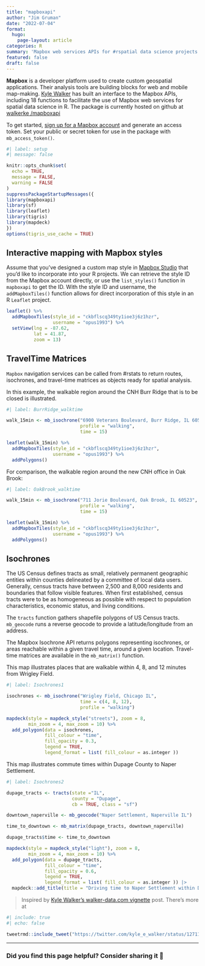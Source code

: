 ```yaml
---
title: "mapboxapi"
author: "Jim Gruman"
date: "2022-07-04"
format: 
  hugo:
    page-layout: article
categories: R
summary: 'Mapbox web services APIs for #rspatial data science projects'
featured: false
draft: false
---
```


**Mapbox** is a developer platform used to create custom geospatial applications. Their analysis tools are building blocks for web and mobile map-making. [Kyle Walker](https://twitter.com/kyle_e_walker) has built an interface to the Mapbox APIs, including 18 functions to facilitate the use of Mapbox web services for spatial data science in R. The package is currently hosted on github at [walkerke /mapboxapi](https://github.com/walkerke/mapboxapi)

To get started, [sign up for a Mapbox account](https://docs.mapbox.com/api/) and generate an access token. Set your public or secret token for use in the package with `mb_access_token()`. 

```r
#| label: setup
#| message: false

knitr::opts_chunk$set(
  echo = TRUE,
  message = FALSE,
  warning = FALSE
)
suppressPackageStartupMessages({
library(mapboxapi)
library(sf)
library(leaflet)
library(tigris)
library(mapdeck)
})
options(tigris_use_cache = TRUE)
```

## Interactive mapping with Mapbox styles

Assume that you’ve designed a custom map style in [Mapbox Studio](https://www.mapbox.com/mapbox-studio/) that you’d like to incorporate into your R projects. We can retrieve the style ID from the Mapbox account directly, or use the `list_styles()` function in `mapboxapi` to get the ID. With the style ID and username, the `addMapboxTiles()` function allows for direct incorporation of this style in an R `Leaflet` project.

```r
leaflet() %>%
  addMapboxTiles(style_id = "ckbflscq349ty1ioe3j6z1hzr",
                 username = "opus1993") %>%
  setView(lng = -87.62,
          lat = 41.87,
          zoom = 13)
```

## TravelTime Matrices

`Mapbox` navigation services can be called from #rstats to return routes, isochrones, and travel-time matrices as objects ready for spatial analysis. 

In this example, the walkable region around the CNH Burr Ridge that is to be closed is illustrated.

```r
#| label: BurrRidge_walktime

walk_15min <- mb_isochrone("6900 Veterans Boulevard, Burr Ridge, IL 60527",
                           profile = "walking",
                           time = 15)

leaflet(walk_15min) %>%
  addMapboxTiles(style_id = "ckbflscq349ty1ioe3j6z1hzr",
                 username = "opus1993") %>%
  addPolygons()
```

For comparison, the walkable region around the new CNH office in Oak Brook:

```r
#| label: OakBrook_walktime

walk_15min <- mb_isochrone("711 Jorie Boulevard, Oak Brook, IL 60523",
                           profile = "walking",
                           time = 15)

leaflet(walk_15min) %>%
  addMapboxTiles(style_id = "ckbflscq349ty1ioe3j6z1hzr",
                 username = "opus1993") %>%
  addPolygons()
```

## Isochrones 

The US Census defines tracts as small, relatively permanent geographic entities within counties delineated by a committee of local data users. Generally, census tracts have between 2,500 and 8,000 residents and boundaries that follow visible features. When first established, census tracts were to be as homogeneous as possible with respect to population characteristics, economic status, and living conditions.  

The `tracts` function gathers shapefile polygons of US Census tracts. `mb_geocode` runs a reverse geocode to provide a latitude/longitude from an address.

The Mapbox Isochrone API returns polygons representing isochrones, or areas reachable within a given travel time, around a given location. Travel-time matrices are available in the `mb_matrix()` function.

This map illustrates places that are walkable within 4, 8, and 12 minutes from Wrigley Field.

```r
#| label: Isochrones1

isochrones <- mb_isochrone("Wrigley Field, Chicago IL",
                           time = c(4, 8, 12),
                           profile = "walking")

mapdeck(style = mapdeck_style("streets"), zoom = 8,
        min_zoom = 4, max_zoom = 10) %>%
  add_polygon(data = isochrones,
              fill_colour = "time",
              fill_opacity = 0.3,
              legend = TRUE, 
              legend_format = list( fill_colour = as.integer )) 

```

This map illustrates commute times within Dupage County to Naper Settlement.

```r
#| label: Isochrones2

dupage_tracts <- tracts(state ="IL",
                        county = "Dupage",
                        cb = TRUE, class = "sf")

downtown_naperville <- mb_geocode("Naper Settlement, Naperville IL")

time_to_downtown <- mb_matrix(dupage_tracts, downtown_naperville)

dupage_tracts$time <- time_to_downtown

mapdeck(style = mapdeck_style("light"), zoom = 8,
        min_zoom = 4, max_zoom = 10) %>%
  add_polygon(data = dupage_tracts,
              fill_colour = "time",
              fill_opacity = 0.6,
              legend = TRUE, 
              legend_format = list( fill_colour = as.integer )) |> 
  mapdeck::add_title(title = "Driving time to Naper Settlement within Dupage County")
```


>Inspired by [Kyle Walker's walker-data.com vignette](https://walker-data.com/mapboxapi/) post. There's more at

```r
#| include: true
#| echo: false

tweetrmd::include_tweet("https://twitter.com/kyle_e_walker/status/1271157392760324098")
```

----
                
### Did you find this page helpful? Consider sharing it 🙌
                
